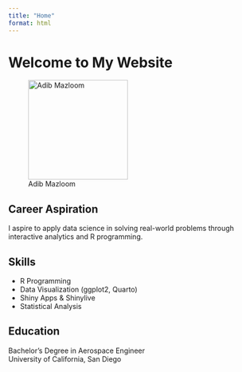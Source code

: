 ```yaml
---
title: "Home"
format: html
---
```


# Welcome to My Website
<!-- added space to trigger rebuild -->


![Adib Mazloom](Final.jpg){width=200px}

## Career Aspiration
I aspire to apply data science in solving real-world problems through interactive analytics and R programming.

## Skills
- R Programming
- Data Visualization (ggplot2, Quarto)
- Shiny Apps & Shinylive
- Statistical Analysis

## Education
Bachelor's Degree in Aerospace Engineer  
University of California, San Diego

<!-- force commit trigger -->

